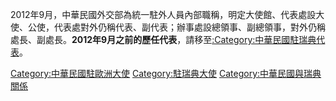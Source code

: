 2012年9月，中華民國外交部為統一駐外人員內部職稱，明定大使館、代表處設大使、公使，代表處對外仍稱代表、副代表；辦事處設總領事、副總領事，對外仍稱處長、副處長。'''2012年9月之前的歷任代表'''，請移至[[:Category:中華民國駐瑞典代表|:Category:中華民國駐瑞典代表]]。

[[Category:中華民國駐歐洲大使|Category:中華民國駐歐洲大使]]
[[Category:駐瑞典大使|Category:駐瑞典大使]]
[[Category:中華民國與瑞典關係|Category:中華民國與瑞典關係]]